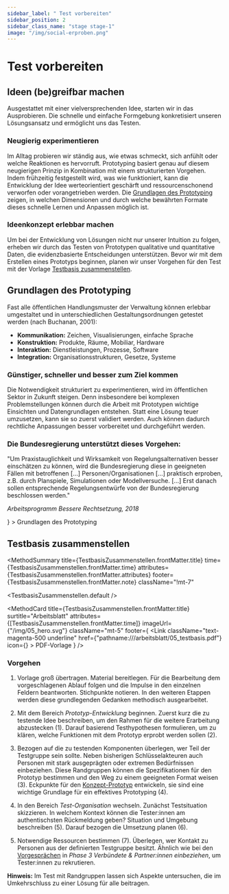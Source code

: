 ```yaml
---
sidebar_label: " Test vorbereiten"
sidebar_position: 2
sidebar_class_name: "stage stage-1"
image: "/img/social-erproben.png"
---
```



# Test vorbereiten

## Ideen (be)greifbar machen

Ausgestattet mit einer vielversprechenden Idee, starten wir in das Ausprobieren. Die schnelle und einfache Formgebung konkretisiert unseren Lösungsansatz und ermöglicht uns das Testen.

### Neugierig experimentieren

Im Alltag probieren wir ständig aus, wie etwas schmeckt, sich anfühlt oder welche Reaktionen es hervorruft. Prototyping basiert genau auf diesem neugierigen Prinzip in Kombination mit einem strukturierten Vorgehen. Indem frühzeitig festgestellt wird, was wie funktioniert, kann die Entwicklung der Idee werteorientiert geschärft und ressourcenschonend verworfen oder vorangetrieben werden. Die <a href="#grundlagen-des-prototyping">Grundlagen des Prototyping</a> zeigen, in welchen Dimensionen und durch welche bewährten Formate dieses schnelle Lernen und Anpassen möglich ist.

### Ideenkonzept erlebbar machen

Um bei der Entwicklung von Lösungen nicht nur unserer Intuition zu folgen, erheben wir durch das Testen von Prototypen qualitative und quantitative Daten, die evidenzbasierte Entscheidungen unterstützen. Bevor wir mit dem Erstellen eines Prototyps beginnen, planen wir unser Vorgehen für den Test mit der Vorlage <a href="#testbasis-zusammenstellen">Testbasis zusammenstellen</a>.

## Grundlagen des Prototyping

Fast alle öffentlichen Handlungsmuster der Verwaltung können erlebbar umgestaltet und in unterschiedlichen Gestaltungsordnungen getestet werden (nach Buchanan, 2001):

- **Kommunikation:** Zeichen, Visualisierungen, einfache Sprache
- **Konstruktion:** Produkte, Räume, Mobiliar, Hardware
- **Interaktion:** Dienstleistungen, Prozesse, Software
- **Integration:** Organisationsstrukturen, Gesetze, Systeme

### Günstiger, schneller und besser zum Ziel kommen

Die Notwendigkeit strukturiert zu experimentieren, wird im öffentlichen Sektor in Zukunft steigen. Denn insbesondere bei komplexen Problemstellungen können durch die Arbeit mit Prototypen wichtige Einsichten und Datengrundlagen entstehen. Statt eine Lösung teuer umzusetzen, kann sie so zuerst validiert werden. Auch können dadurch rechtliche Anpassungen besser vorbereitet und durchgeführt werden.

### Die Bundesregierung unterstützt dieses Vorgehen:

<!--zitat aber anders als die zitate auf cover seiten-->

"Um Praxistauglichkeit und Wirksamkeit von Regelungsalternativen besser einschätzen zu können, wird die Bundesregierung diese in geeigneten Fällen mit betroffenen […] Personen/Organisationen [...] praktisch erproben, z.B. durch Planspiele, Simulationen oder Modellversuche. […] Erst danach sollen entsprechende Regelungsentwürfe von der Bundesregierung beschlossen werden."

_Arbeitsprogramm Bessere Rechtsetzung, 2018_

<Link
  className="text-magenta-500 underline"
  href={"pathname:///arbeitsblatt/05_grundlagen_prototyping.pdf"}
  icon={<EditIcon className="w-3 h-3 text-inherit" />}
>
  Grundlagen des Prototyping
</Link>

## Testbasis zusammenstellen

<MethodSummary
  title={TestbasisZusammenstellen.frontMatter.title}
  time={TestbasisZusammenstellen.frontMatter.time}
  attributes={TestbasisZusammenstellen.frontMatter.attributes}
  footer={TestbasisZusammenstellen.frontMatter.note}
  className="!mt-7"
>
  <TestbasisZusammenstellen.default />
</MethodSummary>

<MethodCard
  title={TestbasisZusammenstellen.frontMatter.title}
  surtitle="Arbeitsblatt"
  attributes={[TestbasisZusammenstellen.frontMatter.time]}
  imageUrl={"/img/05_hero.svg"}
  className="mt-5"
  footer={
    <Link
      className="text-magenta-500 underline"
      href={"pathname:///arbeitsblatt/05_testbasis.pdf"}
      icon={<EditIcon className="w-3 h-3 text-inherit" />}
    >
      PDF-Vorlage
    </Link>
  }
/>

### Vorgehen

1. Vorlage groß übertragen. Material bereitlegen. Für die Bearbeitung dem vorgeschlagenen Ablauf folgen und die Impulse in den einzelnen Feldern beantworten. Stichpunkte notieren. In den weiteren Etappen werden diese grundlegenden Gedanken methodisch ausgearbeitet.

2. Mit dem Bereich _Prototyp-Entwicklung_ beginnen. Zuerst kurz die zu testende Idee beschreiben, um den Rahmen für die weitere Erarbeitung abzustecken (1). Darauf basierend Testhypothesen formulieren, um zu klären, welche Funktionen mit dem Prototyp erprobt werden sollen (2).

3. Bezogen auf die zu testenden Komponenten überlegen, wer Teil der Testgruppe sein sollte. Neben bisherigen Schlüsselakteuren auch Personen mit stark ausgeprägten oder extremen Bedürfnissen einbeziehen. Diese Randgruppen können die Spezifikationen für den Prototyp bestimmen und den Weg zu einem geeigneten Format weisen (3). Eckpunkte für den [Konzept-Prototyp](/buch/erproben/prototypen-erstellen#konzept-prototypen) entwickeln, sie sind eine wichtige Grundlage für ein effektives Prototyping (4).

4. In den Bereich _Test-Organisation_ wechseln. Zunächst Testsituation skizzieren. In welchem Kontext können die Tester:innen am authentischsten Rückmeldung geben? Situation und Umgebung beschreiben (5). Darauf bezogen die Umsetzung planen (6).

5. Notwendige Ressourcen bestimmen (7). Überlegen, wer Kontakt zu Personen aus der definierten Testgruppe besitzt. Ähnlich wie bei den [Vorgesprächen](/buch/erkennen/rausgehen-menschen-treffen#vorgespräche-führen) in _Phase 3 Verbündete & Partner:innen einbeziehen_, um Tester:innen zu rekrutieren.

<Hint>
  <b>Hinweis:</b> Im Test mit Randgruppen lassen sich Aspekte untersuchen, die
  im Umkehrschluss zu einer Lösung für alle beitragen.
</Hint>
